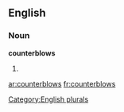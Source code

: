 
==English==

===Noun===
'''counterblows'''

# {{plural of|[[counterblow]]}}

[[Category:English plurals]]

[[ar:counterblows]]
[[fr:counterblows]]